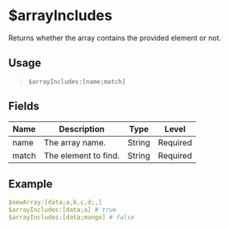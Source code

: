 # $arrayIncludes
Returns whether the array contains the provided element or not.

## Usage
> `$arrayIncludes:[name;match]`

## Fields
| Name  | Description          | Type   | Level    |
| ----- | -------------------- | ------ | -------- |
| name  | The array name.      | String | Required |
| match | The element to find. | String | Required |

## Example
```yaml
$newArray:[data;a,b,c,d;,]
$arrayIncludes:[data;a] # true
$arrayIncludes:[data;mango] # false
```